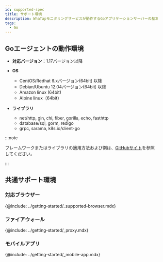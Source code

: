 ```yaml
---
id: supported-spec
title: サポート環境
description: WhaTapモニタリングサービスが動作するGoアプリケーションサーバーの基本仕様について説明します。
tags:
  - Go
---
```


## Goエージェントの動作環境

-   **対応バージョン**：1.17バージョン以降

-   **OS**

    -   CentOS/Redhat 6.xバージョン(64bit) 以降 
    -   Debian/Ubuntu 12.04バージョン(64bit) 以降
    -   Amazon linux (64bit)
    -   Alpine linux（64bit）

-   **ライブラリ**

    -   net/http, gin, chi, fiber, gorilla, echo, fasthttp
    -   database/sql, gorm, redigo
    -   grpc, sarama, k8s.io/client-go

:::note

フレームワークまたはライブラリの適用方法および例は、[GitHubサイト](https://github.com/whatap/go-api-example)を参照してください。

:::

## 共通サポート環境

### 対応ブラウザー

{@include: ../getting-started/_supported-browser.mdx}  

### ファイアウォール

{@include: ../getting-started/_proxy.mdx}

### モバイルアプリ

{@include: ../getting-started/_mobile-app.mdx} 
